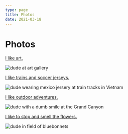```yaml
---
type: page
title: Photos
date: 2021-03-18
---
```


# Photos


[I like art.](https://thecontemporaryaustin.org/exhibitions/danieljohnston/)

<Image
  src="/images/daniel_johnston.jpg"
  alt="dude at art gallery"
  width={1125}
  height={843.75}
  priority
  className="next-image"
/>

[I like trains and soccer jerseys.](https://shippedaway.com/hanoi-train-street/)

<Image
  src="/images/vietnam.jpg"
  alt="dude wearing mexico jersery at train tracks in Vietnam"
  width={845}
  height={1125}
  priority
  className="next-image"
/>

[I like outdoor adventures.](https://www.nps.gov/grca/index.htm)

<Image
  src="/images/grandcanyon.jpg"
  alt="dude with a dumb smile at the Grand Canyon"
  width={640}
  height={640}
  priority
  className="next-image"
/>

[I like to stop and smell the flowers.](https://www.wildflower.org/bluebonnet-faq)

<Image
  src="/images/bluebonnets.jpg"
  alt="dude in field of bluebonnets"
  width={900}
  height={1125}
  priority
  className="next-image"
/>
